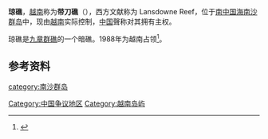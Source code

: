 {{Infobox Disputed Islands
| plural = yes
| name             =瓊礁
| image name       = 
| image caption    = 
| image size       = 
| locator map      = {{Location map+ |Spratly Islands|float=center |width=300 |caption=瓊礁的位置 
|places=
{{location map~ |Spratly Islands|marksize=6 |lat=9.766666 |long=114.36666 |label='''瓊礁''' |position=bottom}}
}}
| map_custom       = yes
| native name      = 
| native name link = 
| other_names         = Lansdowne Reef
| location         = [[南海|南海]]
| coordinates      = {{Coord|9|46||N|114|22||E|display=inline,title}}
| archipelago      = [[南沙群岛|南沙群岛]]
| total islands    = 
| major islands    = 
| area             =
| length           =
| width            =
| coastline        =
| highest mount    = 
| elevation        = 
| country                          = {{VNM}}
| country admin divisions title   =[[縣|縣]]
| country admin divisions         =[[慶和省|慶和省]][[長沙縣|長沙縣]]
| country claim = {{PRC}}
| country claim divisions         =[[海南省|海南省]][[三沙市|三沙市]] 
| country claim divisions title   =[[地级行政区|市]] 
| country 1 claim = {{ROC}}
| country 1 claim divisions title=[[直辖市_(中华民国)|直辖市]]
| country 1 claim divisions=[[高雄市|高雄市]][[旗津區|旗津區]]
| country 2 claim = {{PHL}}
| country 2 claim divisions title=市
| country 2 claim divisions=[[巴拉望省|巴拉望省]][[卡拉揚市|卡拉揚市]]
| population       = 
| population as of = 
| density          = 
| ethnic groups    = 
| additional info  =
}} 
{{九章群礁}}
'''琼礁'''，[[越南|越南]]称为'''带刀礁'''（{{lang-vi|Đá Len Đao}}），西方文献称为 Lansdowne Reef，位于[[南中国海|南中国海]][[南沙群岛|南沙群岛]]中，现由[[越南|越南]]实际控制，[[中国|中国]]聲称对其拥有主权。

琼礁是[[九章群礁|九章群礁]]的一个暗礁。1988年为越南占领<ref>{{Cite web |url=http://www.nansha.org.cn/islandsdatabase/3/147_qiong_jiao.html |title=南沙群岛在线 |access-date=2011-06-18 |archive-date=2020-09-28 |archive-url=https://web.archive.org/web/20200928184610/https://www.nansha.org.cn/islandsdatabase/3/147_qiong_jiao.html |dead-url=no }}</ref>。

==参考资料==
{{reflist}}

{{有争议的地区小作品}}
{{South China Sea Islands}}

[[Category:中国争议地区|Category:中国争议地区]]
[[Category:越南岛屿|Category:越南岛屿]]
[[category:南沙群岛|category:南沙群岛]]